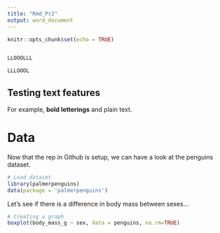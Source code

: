 ```yaml
---
title: "Rmd_Pr2"
output: word_document
---
```


```r
knitr::opts_chunk$set(echo = TRUE)


LLOOOLLL

LLLOOOL
```

## Testing text features

For example, __bold letterings__ and plain text.

# Data

Now that the rep in Github is setup, we can have a look at the penguins dataset.

```r
# Load dataset
library(palmerpenguins)
data(package = 'palmerpenguins')
```

Let's see if there is a difference in body mass between sexes...

```r
# Creating a graph
boxplot(body_mass_g ~ sex, data = penguins, na.rm=TRUE)
```




